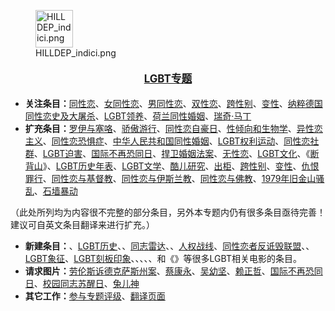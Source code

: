 [[File:HILLDEP_indici.png|60px]]
<h4 align="center">
<span style="font-size:larger;">[[WP:LGBT专题|LGBT专题]]</span>
</h4>
* '''关注条目：'''[[同性恋|同性恋]]、[[女同性恋|女同性恋]]、[[男同性恋|男同性恋]]、[[双性恋|双性恋]]、[[跨性别|跨性别]]、[[变性|变性]]、[[纳粹德国同性恋史及大屠杀|纳粹德国同性恋史及大屠杀]]、[[LGBT领养|LGBT领养]]、[[荷兰同性婚姻|荷兰同性婚姻]]、[[瑞奇·马丁|瑞奇·马丁]]
* '''扩充条目：'''[[罗伊与塞咯|罗伊与塞咯]]、[[骄傲游行|骄傲游行]]、[[同性恋自豪日|同性恋自豪日]]、[[性倾向和生物学|性倾向和生物学]]、[[异性恋主义|异性恋主义]]、[[同性恋恐惧症|同性恋恐惧症]]、[[中华人民共和国同性婚姻|中华人民共和国同性婚姻]]、[[LGBT权利运动|LGBT权利运动]]、[[同性恋社群|同性恋社群]]、[[LGBT迫害|LGBT迫害]]、[[国际不再恐同日|国际不再恐同日]]、[[捍卫婚姻法案|捍卫婚姻法案]]、[[无性恋|无性恋]]、[[LGBT文化|LGBT文化]]、《[[断背山|断背山]]》、[[LGBT历史年表|LGBT历史年表]]、[[LGBT文学|LGBT文学]]、[[酷儿研究|酷儿研究]]、[[出柜|出柜]]、[[跨性别|跨性别]]、[[变性|变性]]、[[仇恨罪行|仇恨罪行]]、[[同性恋与基督教|同性恋与基督教]]、[[同性恋与伊斯兰教|同性恋与伊斯兰教]]、[[同性恋与佛教|同性恋与佛教]]、[[1979年旧金山骚乱|1979年旧金山骚乱]]、[[石墙暴动|石墙暴动]]
（此处所列均为内容很不完整的部分条目，另外本专题内仍有很多条目亟待完善！建议可自英文条目翻译来进行扩充。）
*'''新建条目：'''{{link-en|马修·谢巴德基金会|Matthew Shepard Foundation}}、[[LGBT历史|LGBT历史]]、{{link-en|英国LGBT历史年表|Timeline of LGBT history in Britain}}、[[同志雷达|同志雷达]]、{{link-en|LGBT营销|LGBT marketing}}、[[人权战线|人权战线]]、[[同性恋者反诋毁联盟|同性恋者反诋毁联盟]]、{{link-en|动漫中的LGBT主题|LGBT themes in comics}}、[[LGBT象征|LGBT象征]]、[[LGBT刻板印象|LGBT刻板印象]]、{{link-en|著名恐同暴力事件|Significant acts of violence against LGBT people}}、{{link-en|艾滋病污名化|Discrimination against people with HIV/AIDS}}、{{link-en|旧金山国际同志电影节|Frameline Film Festival}}、{{link-en|俄罗斯圣彼得堡国际同志电影节|Side by Side (film festival)}}、{{link-en|柏林骄傲游行|Berlin Pride}}和《{{link-en|欲盖弄潮|Shelter (2007 film)}}》等很多LGBT相关电影的条目。
* '''请求图片：'''[[劳伦斯诉德克萨斯州案|劳伦斯诉德克萨斯州案]]、[[蔡康永|蔡康永]]、[[吴幼坚|吴幼坚]]、[[赖正哲|赖正哲]]、[[国际不再恐同日|国际不再恐同日]]、[[校园同志苏醒日|校园同志苏醒日]]、[[兔儿神|兔儿神]]
* '''其它工作：'''[[WP:LGBT专题/评级|参与专题评级]]、[[Wikipedia:LGBT专题/翻译页面|翻译页面]]
{{LGBT}}